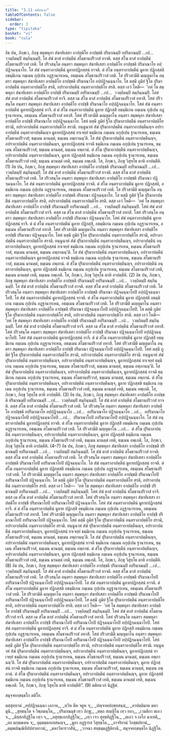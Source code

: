 ```yaml
---
title: "3.11 ตติยนวก"
tableOfContents: false
sidebar:
  order: 3
type: "tipitaka"
basket: "vi"
book: "cula"
---
```



<DynamicBreadcrumb />

<Division number="184" book="cula">

<Paragraph number="771" book="cula">
อิธ ปน, ภิกฺขเว, ภิกฺขุ สมฺพหุลา สํฆาทิเสสา อาปตฺติโย อาปชฺชติ ปริมาณมฺปิ อปริมาณมฺปิ …เป…  ววตฺถิตมฺปิ สมฺภินฺนมฺปิ. โส สํฆํ ตาสํ อาปตฺตีนํ สโมธานปริวาสํ ยาจติ. ตสฺส สํโฆ ตาสํ อาปตฺตีนํ สโมธานปริวาสํ เทติ. โส ปริวสนฺโต อนฺตรา สมฺพหุลา สํฆาทิเสสา อาปตฺติโย อาปชฺชติ ปริมาณาโย อปฺปฏิจฺฉนฺนาโย. โส สํฆํ อนฺตราอาปตฺตีนํ มูลายปฏิกสฺสนํ ยาจติ. ตํ สํโฆ อนฺตราอาปตฺตีนํ มูลาย ปฏิกสฺสติ อธมฺมิเกน กมฺเมน กุปฺเปน อฏฺฐานารเหน, อธมฺเมน สโมธานปริวาสํ เทติ. โส ปริวสามีติ มญฺญมาโน อนฺตรา สมฺพหุลา สํฆาทิเสสา อาปตฺติโย อาปชฺชติ ปริมาณาโย อปฺปฏิจฺฉนฺนาโย. โส ตสฺมึ ภูมิยํ ฐิโต ปุริมาอาปตฺตีนํ อนฺตราอาปตฺติโย สรติ, อปราอาปตฺตีนํ อนฺตราอาปตฺติโย สรติ. ตสฺส เอวํ โหติ—  ‘อหํ โข สมฺพหุลา สํฆาทิเสสา อาปตฺติโย อาปชฺชึ ปริมาณมฺปิ อปริมาณมฺปิ …เป…  ววตฺถิตมฺปิ สมฺภินฺนมฺปิ. โสหํ สํฆํ ตาสํ อาปตฺตีนํ สโมธานปริวาสํ ยาจึ. ตสฺส เม สํโฆ ตาสํ อาปตฺตีนํ สโมธานปริวาสํ อทาสิ. โสหํ ปริวสนฺโต อนฺตรา สมฺพหุลา สํฆาทิเสสา อาปตฺติโย อาปชฺชึ ปริมาณาโย อปฺปฏิจฺฉนฺนาโย. โสหํ สํฆํ อนฺตราอาปตฺตีนํ มูลายปฏิกสฺสนํ ยาจึ. ตํ มํ สํโฆ อนฺตราอาปตฺตีนํ มูลาย ปฏิกสฺสิ อธมฺมิเกน กมฺเมน กุปฺเปน อฏฺฐานารเหน, อธมฺเมน สโมธานปริวาสํ อทาสิ. โสหํ ปริวสามีติ มญฺญมาโน อนฺตรา สมฺพหุลา สํฆาทิเสสา อาปตฺติโย อาปชฺชึ ปริมาณาโย อปฺปฏิจฺฉนฺนาโย. โสหํ ตสฺมึ ภูมิยํ ฐิโต ปุริมาอาปตฺตีนํ อนฺตราอาปตฺติโย สรามิ, อปราอาปตฺตีนํ อนฺตราอาปตฺติโย สรามิ. ยนฺนูนาหํ สํฆํ ปุริมาอาปตฺตีนํ อนฺตราอาปตฺตีนญฺจ อปราอาปตฺตีนํ อนฺตราอาปตฺตีนญฺจ มูลายปฏิกสฺสนํ ยาเจยฺยํ ธมฺมิเกน กมฺเมน อกุปฺเปน ฐานารเหน, ธมฺเมน สโมธานปริวาสํ; ธมฺเมน มานตฺตํ, ธมฺเมน อพฺภานนฺ’ติ. โส สํฆํ ปุริมาอาปตฺตีนํ อนฺตราอาปตฺตีนญฺจ, อปราอาปตฺตีนํ อนฺตราอาปตฺตีนญฺจ, มูลายปฏิกสฺสนํ ยาจติ ธมฺมิเกน กมฺเมน อกุปฺเปน ฐานารเหน, ธมฺเมน สโมธานปริวาสํ; ธมฺเมน มานตฺตํ, ธมฺเมน อพฺภานํ. ตํ สํโฆ ปุริมาอาปตฺตีนํ อนฺตราอาปตฺตีนญฺจ, อปราอาปตฺตีนํ อนฺตราอาปตฺตีนญฺจ, มูลาย ปฏิกสฺสติ ธมฺมิเกน กมฺเมน อกุปฺเปน ฐานารเหน, ธมฺเมน สโมธานปริวาสํ เทติ; ธมฺเมน มานตฺตํ เทติ, ธมฺเมน อพฺเภติ. โส, ภิกฺขเว, ภิกฺขุ วิสุทฺโธ ตาหิ อาปตฺตีหิ. (1)
</Paragraph>

<Paragraph number="772" book="cula">
อิธ ปน, ภิกฺขเว, ภิกฺขุ สมฺพหุลา สํฆาทิเสสา อาปตฺติโย อาปชฺชติ ปริมาณมฺปิ อปริมาณมฺปิ …เป…  ววตฺถิตมฺปิ สมฺภินฺนมฺปิ. โส สํฆํ ตาสํ อาปตฺตีนํ สโมธานปริวาสํ ยาจติ. ตสฺส สํโฆ ตาสํ อาปตฺตีนํ สโมธานปริวาสํ เทติ. โส ปริวสนฺโต อนฺตรา สมฺพหุลา สํฆาทิเสสา อาปตฺติโย อาปชฺชติ ปริมาณา ปฏิจฺฉนฺนาโย. โส สํฆํ อนฺตราอาปตฺตีนํ มูลายปฏิกสฺสนํ ยาจติ. ตํ สํโฆ อนฺตราอาปตฺตีนํ มูลาย ปฏิกสฺสติ, อธมฺมิเกน กมฺเมน กุปฺเปน อฏฺฐานารเหน, อธมฺเมน สโมธานปริวาสํ เทติ. โส ปริวสามีติ มญฺญมาโน อนฺตรา สมฺพหุลา สํฆาทิเสสา อาปตฺติโย อาปชฺชติ ปริมาณา ปฏิจฺฉนฺนาโย. โส ตสฺมึ ภูมิยํ ฐิโต ปุริมาอาปตฺตีนํ อนฺตราอาปตฺติโย สรติ, อปราอาปตฺตีนํ อนฺตราอาปตฺติโย สรติ. ตสฺส เอวํ โหติ—  ‘อหํ โข สมฺพหุลา สํฆาทิเสสา อาปตฺติโย อาปชฺชึ ปริมาณมฺปิ อปริมาณมฺปิ …เป…  ววตฺถิตมฺปิ สมฺภินฺนมฺปิ. โสหํ สํฆํ ตาสํ อาปตฺตีนํ สโมธานปริวาสํ ยาจึ. ตสฺส เม สํโฆ ตาสํ อาปตฺตีนํ สโมธานปริวาสํ อทาสิ. โสหํ ปริวสนฺโต อนฺตรา สมฺพหุลา สํฆาทิเสสา อาปตฺติโย อาปชฺชึ ปริมาณา ปฏิจฺฉนฺนาโย. โสหํ สํฆํ อนฺตราอาปตฺตีนํ มูลายปฏิกสฺสนํ ยาจึ. ตํ มํ สํโฆ อนฺตราอาปตฺตีนํ มูลาย ปฏิกสฺสิ, อธมฺมิเกน กมฺเมน กุปฺเปน อฏฺฐานารเหน, อธมฺเมน สโมธานปริวาสํ อทาสิ. โสหํ ปริวสามีติ มญฺญมาโน อนฺตรา สมฺพหุลา สํฆาทิเสสา อาปตฺติโย อาปชฺชึ ปริมาณา ปฏิจฺฉนฺนาโย. โสหํ ตสฺมึ ภูมิยํ ฐิโต ปุริมาอาปตฺตีนํ อนฺตราอาปตฺติโย สรามิ, อปราอาปตฺตีนํ อนฺตราอาปตฺติโย สรามิ. ยนฺนูนาหํ สํฆํ ปุริมาอาปตฺตีนํ อนฺตราอาปตฺตีนญฺจ, อปราอาปตฺตีนํ อนฺตราอาปตฺตีนญฺจ, มูลายปฏิกสฺสนํ ยาเจยฺยํ ธมฺมิเกน กมฺเมน อกุปฺเปน ฐานารเหน, ธมฺเมน สโมธานปริวาสํ, ธมฺเมน มานตฺตํ, ธมฺเมน อพฺภานนฺ’ติ. โส สํฆํ ปุริมาอาปตฺตีนํ อนฺตราอาปตฺตีนญฺจ, อปราอาปตฺตีนํ อนฺตราอาปตฺตีนญฺจ มูลายปฏิกสฺสนํ ยาจติ ธมฺมิเกน กมฺเมน อกุปฺเปน ฐานารเหน, ธมฺเมน สโมธานปริวาสํ, ธมฺเมน มานตฺตํ, ธมฺเมน อพฺภานํ. ตํ สํโฆ ปุริมาอาปตฺตีนํ อนฺตราอาปตฺตีนญฺจ, อปราอาปตฺตีนํ อนฺตราอาปตฺตีนญฺจ, มูลาย ปฏิกสฺสติ ธมฺมิเกน กมฺเมน อกุปฺเปน ฐานารเหน, ธมฺเมน สโมธานปริวาสํ เทติ, ธมฺเมน มานตฺตํ เทติ, ธมฺเมน อพฺเภติ. โส, ภิกฺขเว, ภิกฺขุ วิสุทฺโธ ตาหิ อาปตฺตีหิ. (2)
</Paragraph>

<Paragraph number="773" book="cula">
อิธ ปน, ภิกฺขเว, ภิกฺขุ สมฺพหุลา สํฆาทิเสสา อาปตฺติโย อาปชฺชติ ปริมาณมฺปิ อปริมาณมฺปิ …เป…  ววตฺถิตมฺปิ สมฺภินฺนมฺปิ. โส สํฆํ ตาสํ อาปตฺตีนํ สโมธานปริวาสํ ยาจติ. ตสฺส สํโฆ ตาสํ อาปตฺตีนํ สโมธานปริวาสํ เทติ. โส ปริวสนฺโต อนฺตรา สมฺพหุลา สํฆาทิเสสา อาปตฺติโย อาปชฺชติ ปริมาณา ปฏิจฺฉนฺนาโยปิ อปฺปฏิจฺฉนฺนาโยปิ. โส สํฆํ อนฺตราอาปตฺตีนํ มูลายปฏิกสฺสนํ ยาจติ. ตํ สํโฆ อนฺตราอาปตฺตีนํ มูลาย ปฏิกสฺสติ อธมฺมิเกน กมฺเมน กุปฺเปน อฏฺฐานารเหน, อธมฺเมน สโมธานปริวาสํ เทติ. โส ปริวสามีติ มญฺญมาโน อนฺตรา สมฺพหุลา สํฆาทิเสสา อาปตฺติโย อาปชฺชติ ปริมาณา ปฏิจฺฉนฺนาโยปิ อปฺปฏิจฺฉนฺนาโยปิ. โส ตสฺมึ ภูมิยํ ฐิโต ปุริมาอาปตฺตีนํ อนฺตราอาปตฺติโย สรติ, อปราอาปตฺตีนํ อนฺตราอาปตฺติโย สรติ. ตสฺส เอวํ โหติ—  ‘อหํ โข สมฺพหุลา สํฆาทิเสสา อาปตฺติโย อาปชฺชึ ปริมาณมฺปิ อปริมาณมฺปิ …เป…  ววตฺถิตมฺปิ สมฺภินฺนมฺปิ. โสหํ สํฆํ ตาสํ อาปตฺตีนํ สโมธานปริวาสํ ยาจึ. ตสฺส เม สํโฆ ตาสํ อาปตฺตีนํ สโมธานปริวาสํ อทาสิ. โสหํ ปริวสนฺโต อนฺตรา สมฺพหุลา สํฆาทิเสสา อาปตฺติโย อาปชฺชึ ปริมาณา ปฏิจฺฉนฺนาโยปิ อปฺปฏิจฺฉนฺนาโยปิ. โสหํ สํฆํ อนฺตราอาปตฺตีนํ มูลายปฏิกสฺสนํ ยาจึ. ตํ มํ สํโฆ อนฺตราอาปตฺตีนํ มูลาย ปฏิกสฺสิ อธมฺมิเกน กมฺเมน กุปฺเปน อฏฺฐานารเหน, อธมฺเมน สโมธานปริวาสํ อทาสิ. โสหํ ปริวสามีติ มญฺญมาโน อนฺตรา สมฺพหุลา สํฆาทิเสสา อาปตฺติโย อาปชฺชึ ปริมาณา ปฏิจฺฉนฺนาโยปิ อปฺปฏิจฺฉนฺนาโยปิ. โสหํ ตสฺมึ ภูมิยํ ฐิโต ปุริมาอาปตฺตีนํ อนฺตราอาปตฺติโย สรามิ, อปราอาปตฺตีนํ อนฺตราอาปตฺติโย สรามิ. ยนฺนูนาหํ สํฆํ ปุริมาอาปตฺตีนํ อนฺตราอาปตฺตีนญฺจ, อปราอาปตฺตีนํ อนฺตราอาปตฺตีนญฺจ, มูลายปฏิกสฺสนํ ยาเจยฺยํ ธมฺมิเกน กมฺเมน อกุปฺเปน ฐานารเหน, ธมฺเมน สโมธานปริวาสํ, ธมฺเมน มานตฺตํ, ธมฺเมน อพฺภานนฺ’ติ. โส สํฆํ ปุริมาอาปตฺตีนํ อนฺตราอาปตฺตีนญฺจ, อปราอาปตฺตีนํ อนฺตราอาปตฺตีนญฺจ, มูลายปฏิกสฺสนํ ยาจติ ธมฺมิเกน กมฺเมน อกุปฺเปน ฐานารเหน, ธมฺเมน สโมธานปริวาสํ, ธมฺเมน มานตฺตํ, ธมฺเมน อพฺภานํ. ตํ สํโฆ ปุริมาอาปตฺตีนํ อนฺตราอาปตฺตีนญฺจ, อปราอาปตฺตีนํ อนฺตราอาปตฺตีนญฺจ, มูลาย ปฏิกสฺสติ ธมฺมิเกน กมฺเมน อกุปฺเปน ฐานารเหน, ธมฺเมน สโมธานปริวาสํ เทติ, ธมฺเมน มานตฺตํ เทติ, ธมฺเมน อพฺเภติ. โส, ภิกฺขเว, ภิกฺขุ วิสุทฺโธ ตาหิ อาปตฺตีหิ. (3)
</Paragraph>

<Paragraph number="774" book="cula">
อิธ ปน, ภิกฺขเว, ภิกฺขุ สมฺพหุลา สํฆาทิเสสา อาปตฺติโย อาปชฺชติ ปริมาณมฺปิ อปริมาณมฺปิ …เป…  ววตฺถิตมฺปิ สมฺภินฺนมฺปิ. โส สํฆํ ตาสํ อาปตฺตีนํ สโมธานปริวาสํ ยาจติ. ตสฺส สํโฆ ตาสํ อาปตฺตีนํ สโมธานปริวาสํ เทติ. โส ปริวสนฺโต อนฺตรา สมฺพหุลา สํฆาทิเสสา อาปตฺติโย อาปชฺชติ อปริมาณาโย อปฺปฏิจฺฉนฺนาโย …เป…  อปริมาณาโย ปฏิจฺฉนฺนาโย …เป…  อปริมาณาโย ปฏิจฺฉนฺนาโยปิ อปฺปฏิจฺฉนฺนาโยปิ …เป…  ปริมาณาโยปิ อปริมาณาโยปิ อปฺปฏิจฺฉนฺนาโย. โส สํฆํ อนฺตราอาปตฺตีนํ มูลายปฏิกสฺสนํ ยาจติ. ตํ สํโฆ อนฺตราอาปตฺตีนํ มูลาย ปฏิกสฺสิ อธมฺมิเกน กมฺเมน กุปฺเปน อฏฺฐานารเหน, อธมฺเมน สโมธานปริวาสํ เทติ. โส ปริวสามีติ มญฺญมาโน …เป…  ตํ สํโฆ ปุริมาอาปตฺตีนํ อนฺตราอาปตฺตีนญฺจ, อปราอาปตฺตีนํ อนฺตราอาปตฺตีนญฺจ, มูลาย ปฏิกสฺสติ ธมฺมิเกน กมฺเมน อกุปฺเปน ฐานารเหน, ธมฺเมน สโมธานปริวาสํ เทติ, ธมฺเมน มานตฺตํ เทติ, ธมฺเมน อพฺเภติ. โส, ภิกฺขเว, ภิกฺขุ วิสุทฺโธ ตาหิ อาปตฺตีหิ. (4–7)
</Paragraph>

<Paragraph number="775" book="cula">
อิธ ปน, ภิกฺขเว, ภิกฺขุ สมฺพหุลา สํฆาทิเสสา อาปตฺติโย อาปชฺชติ ปริมาณมฺปิ อปริมาณมฺปิ …เป…  ววตฺถิตมฺปิ สมฺภินฺนมฺปิ. โส สํฆํ ตาสํ อาปตฺตีนํ สโมธานปริวาสํ ยาจติ. ตสฺส สํโฆ ตาสํ อาปตฺตีนํ สโมธานปริวาสํ เทติ. โส ปริวสนฺโต อนฺตรา สมฺพหุลา สํฆาทิเสสา อาปตฺติโย อาปชฺชติ ปริมาณาโยปิ อปริมาณาโยปิ ปฏิจฺฉนฺนาโย. โส สํฆํ อนฺตราอาปตฺตีนํ มูลายปฏิกสฺสนํ ยาจติ. ตํ สํโฆ อนฺตราอาปตฺตีนํ มูลาย ปฏิกสฺสติ อธมฺมิเกน กมฺเมน กุปฺเปน อฏฺฐานารเหน, อธมฺเมน สโมธานปริวาสํ เทติ. โส ปริวสามีติ มญฺญมาโน อนฺตรา สมฺพหุลา สํฆาทิเสสา อาปตฺติโย อาปชฺชติ ปริมาณาโยปิ อปริมาณาโยปิ ปฏิจฺฉนฺนาโย. โส ตสฺมึ ภูมิยํ ฐิโต ปุริมาอาปตฺตีนํ อนฺตราอาปตฺติโย สรติ, อปราอาปตฺตีนํ อนฺตราอาปตฺติโย สรติ. ตสฺส เอวํ โหติ—  ‘อหํ โข สมฺพหุลา สํฆาทิเสสา อาปตฺติโย อาปชฺชึ ปริมาณมฺปิ อปริมาณมฺปิ …เป…  ววตฺถิตมฺปิ สมฺภินฺนมฺปิ. โสหํ สํฆํ ตาสํ อาปตฺตีนํ สโมธานปริวาสํ ยาจึ. ตสฺส เม สํโฆ ตาสํ อาปตฺตีนํ สโมธานปริวาสํ อทาสิ. โสหํ ปริวสนฺโต อนฺตรา สมฺพหุลา สํฆาทิเสสา อาปตฺติโย อาปชฺชึ ปริมาณาโยปิ อปริมาณาโยปิ ปฏิจฺฉนฺนาโย. โสหํ สํฆํ อนฺตราอาปตฺตีนํ มูลายปฏิกสฺสนํ ยาจึ. ตํ มํ สํโฆ อนฺตราอาปตฺตีนํ มูลาย ปฏิกสฺสิ อธมฺมิเกน กมฺเมน กุปฺเปน อฏฺฐานารเหน, อธมฺเมน สโมธานปริวาสํ อทาสิ. โสหํ ปริวสามีติ มญฺญมาโน อนฺตรา สมฺพหุลา สํฆาทิเสสา อาปตฺติโย อาปชฺชึ ปริมาณาโยปิ อปริมาณาโยปิ ปฏิจฺฉนฺนาโย. โสหํ ตสฺมึ ภูมิยํ ฐิโต ปุริมาอาปตฺตีนํ อนฺตราอาปตฺติโย สรามิ, อปราอาปตฺตีนํ อนฺตราอาปตฺติโย สรามิ. ยนฺนูนาหํ สํฆํ ปุริมาอาปตฺตีนํ อนฺตราอาปตฺตีนญฺจ, อปราอาปตฺตีนํ อนฺตราอาปตฺตีนญฺจ, มูลายปฏิกสฺสนํ ยาเจยฺยํ ธมฺมิเกน กมฺเมน อกุปฺเปน ฐานารเหน, ธมฺเมน สโมธานปริวาสํ, ธมฺเมน มานตฺตํ, ธมฺเมน อพฺภานนฺ’ติ. โส สํฆํ ปุริมาอาปตฺตีนํ อนฺตราอาปตฺตีนญฺจ, อปราอาปตฺตีนํ อนฺตราอาปตฺตีนญฺจ, มูลายปฏิกสฺสนํ ยาจติ ธมฺมิเกน กมฺเมน อกุปฺเปน ฐานารเหน, ธมฺเมน สโมธานปริวาสํ, ธมฺเมน มานตฺตํ, ธมฺเมน อพฺภานํ. ตํ สํโฆ ปุริมาอาปตฺตีนํ อนฺตราอาปตฺตีนญฺจ, อปราอาปตฺตีนํ อนฺตราอาปตฺตีนญฺจ, มูลาย ปฏิกสฺสติ ธมฺมิเกน กมฺเมน อกุปฺเปน ฐานารเหน, ธมฺเมน สโมธานปริวาสํ เทติ, ธมฺเมน มานตฺตํ เทติ, ธมฺเมน อพฺเภติ. โส, ภิกฺขเว, ภิกฺขุ วิสุทฺโธ ตาหิ อาปตฺตีหิ. (8)
</Paragraph>

<Paragraph number="776" book="cula">
อิธ ปน, ภิกฺขเว, ภิกฺขุ สมฺพหุลา สํฆาทิเสสา อาปตฺติโย อาปชฺชติ ปริมาณมฺปิ อปริมาณมฺปิ …เป…  ววตฺถิตมฺปิ สมฺภินฺนมฺปิ. โส สํฆํ ตาสํ อาปตฺตีนํ สโมธานปริวาสํ ยาจติ. ตสฺส สํโฆ ตาสํ อาปตฺตีนํ สโมธานปริวาสํ เทติ. โส ปริวสนฺโต อนฺตรา สมฺพหุลา สํฆาทิเสสา อาปตฺติโย อาปชฺชติ ปริมาณาโยปิ อปริมาณาโยปิ ปฏิจฺฉนฺนาโยปิ อปฺปฏิจฺฉนฺนาโยปิ. โส สํฆํ อนฺตราอาปตฺตีนํ มูลายปฏิกสฺสนํ ยาจติ. ตํ สํโฆ อนฺตราอาปตฺตีนํ มูลาย ปฏิกสฺสติ อธมฺมิเกน กมฺเมน กุปฺเปน อฏฺฐานารเหน, อธมฺเมน สโมธานปริวาสํ เทติ. โส ปริวสามีติ มญฺญมาโน อนฺตรา สมฺพหุลา สํฆาทิเสสา อาปตฺติโย อาปชฺชติ ปริมาณาโยปิ อปริมาณาโยปิ ปฏิจฺฉนฺนาโยปิ อปฺปฏิจฺฉนฺนาโยปิ. โส ตสฺมึ ภูมิยํ ฐิโต ปุริมาอาปตฺตีนํ อนฺตราอาปตฺติโย สรติ, อปราอาปตฺตีนํ อนฺตราอาปตฺติโย สรติ. ตสฺส เอวํ โหติ—  ‘อหํ โข สมฺพหุลา สํฆาทิเสสา อาปตฺติโย อาปชฺชึ ปริมาณมฺปิ อปริมาณมฺปิ …เป…  ววตฺถิตมฺปิ สมฺภินฺนมฺปิ. โสหํ สํฆํ ตาสํ อาปตฺตีนํ สโมธานปริวาสํ ยาจึ. ตสฺส เม สํโฆ ตาสํ อาปตฺตีนํ สโมธานปริวาสํ อทาสิ. โสหํ ปริวสนฺโต อนฺตรา สมฺพหุลา สํฆาทิเสสา อาปตฺติโย อาปชฺชึ ปริมาณาโยปิ อปริมาณาโยปิ ปฏิจฺฉนฺนาโยปิ อปฺปฏิจฺฉนฺนาโยปิ. โสหํ สํฆํ อนฺตราอาปตฺตีนํ มูลายปฏิกสฺสนํ ยาจึ. ตํ มํ สํโฆ อนฺตราอาปตฺตีนํ มูลาย ปฏิกสฺสิ อธมฺมิเกน กมฺเมน กุปฺเปน อฏฺฐานารเหน, อธมฺเมน สโมธานปริวาสํ อทาสิ. โสหํ ปริวสามีติ มญฺญมาโน อนฺตรา สมฺพหุลา สํฆาทิเสสา อาปตฺติโย อาปชฺชึ ปริมาณาโยปิ อปริมาณาโยปิ ปฏิจฺฉนฺนาโยปิ อปฺปฏิจฺฉนฺนาโยปิ. โสหํ ตสฺมึ ภูมิยํ ฐิโต ปุริมาอาปตฺตีนํ อนฺตราอาปตฺติโย สรามิ, อปราอาปตฺตีนํ อนฺตราอาปตฺติโย สรามิ. ยนฺนูนาหํ สํฆํ ปุริมาอาปตฺตีนํ อนฺตราอาปตฺตีนญฺจ, อปราอาปตฺตีนํ อนฺตราอาปตฺตีนญฺจ, มูลายปฏิกสฺสนํ ยาเจยฺยํ ธมฺมิเกน กมฺเมน อกุปฺเปน ฐานารเหน, ธมฺเมน สโมธานปริวาสํ, ธมฺเมน มานตฺตํ, ธมฺเมน อพฺภานนฺ’ติ. โส สํฆํ ปุริมาอาปตฺตีนํ อนฺตราอาปตฺตีนญฺจ, อปราอาปตฺตีนํ อนฺตราอาปตฺตีนญฺจ, มูลาย ปฏิกสฺสนํ ยาจติ ธมฺมิเกน กมฺเมน อกุปฺเปน ฐานารเหน, ธมฺเมน สโมธานปริวาสํ, ธมฺเมน มานตฺตํ, ธมฺเมน อพฺภานํ. ตํ สํโฆ ปุริมาอาปตฺตีนํ อนฺตราอาปตฺตีนญฺจ, อปราอาปตฺตีนํ อนฺตราอาปตฺตีนญฺจ, มูลาย ปฏิกสฺสติ ธมฺมิเกน กมฺเมน อกุปฺเปน ฐานารเหน, ธมฺเมน สโมธานปริวาสํ เทติ, ธมฺเมน มานตฺตํ เทติ, ธมฺเมน อพฺเภติ. โส, ภิกฺขเว, ภิกฺขุ วิสุทฺโธ ตาหิ อาปตฺตีหิ”. (9)

</Paragraph>
</Division>

<Paragraph number="777" type="center" book="cula">
ตติยนวกํ นิฏฺฐิตํ.

  
สมุจฺจยกฺขนฺธโก ตติโย.



</Paragraph>

<Paragraph number="778" type="center" book="cula">
ตสฺสุทฺทานํ


</Paragraph>

<Paragraph number="779" type="verses" book="cula">
_อปฺปฏิจฺฉนฺนา เอกาห,_  
_ทฺวีห ตีห จตูห จ;_  
_ปญฺจาหปกฺขทสนฺนํ,_  
_อาปตฺติมาห มหามุนิ._  

</Paragraph>

<Paragraph number="780" type="verses" book="cula">
_สุทฺธนฺโต จ วิพฺภมนฺโต,_  
_ปริมาณมุขํ เทฺว ภิกฺขู;_  
_ตตฺถ สญฺญิโน เทฺว ยถา,_  
_เวมติกา ตเถว จ._  

</Paragraph>

<Paragraph number="781" type="verses" book="cula">
_มิสฺสกทิฏฺฐิโน เทฺว จ,_  
_อสุทฺธเกกทิฏฺฐิโน;_  
_เทฺว เจว สุทฺธทิฏฺฐิโน._  

</Paragraph>

<Paragraph number="782" type="verses" book="cula">
_ตเถว จ เอโก ฉาเทติ,_  
_อถ มกฺขมเตน จ;_  
อุมฺมตฺตกเทสนญฺจ,_  
_มูลา อฏฺฐารส วิสุทฺธโต._  

</Paragraph>

<Paragraph number="783" type="verses" book="cula">
_อาจริยานํ วิภชฺชปทานํ,_  
_ตมฺพปณฺณิทีปปสาทกานํ;_  
_มหาวิหารวาสีนํ,_  
_วาจนา สทฺธมฺมฏฺฐิติยาติ._  


</Paragraph>

<Paragraph number="784" type="center" book="cula">
สมุจฺจยกฺขนฺธโก นิฏฺฐิโต.
</Paragraph>